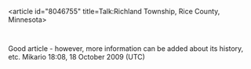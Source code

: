 <article id="8046755" title=Talk:Richland Township, Rice County, Minnesota>
	<talkpage id="8046755" title="Talk:Richland Township, Rice County, Minnesota">
{{WPCities|class=start|importance=low}}
{{WikiProject Minnesota|class=start|importance=low}}

Good article - however, more information can be added about its history, etc.
Mikario 18:08, 18 October 2009 (UTC)
	</talkpage>
</article>